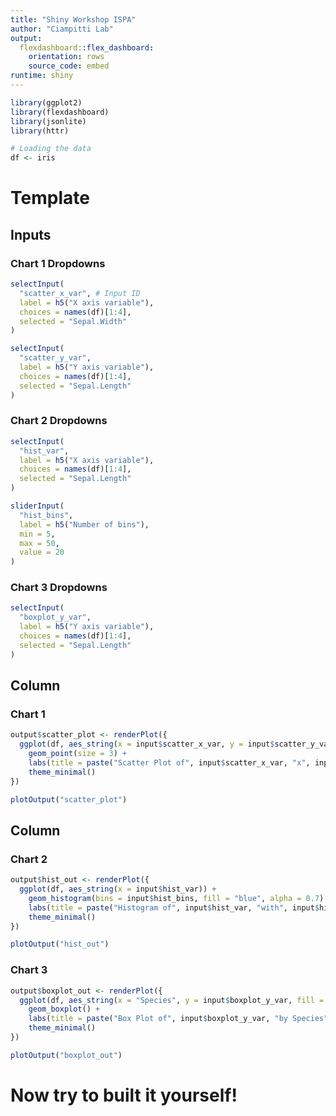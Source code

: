 ---
title: "Shiny Workshop ISPA"
author: "Ciampitti Lab"
output: 
  flexdashboard::flex_dashboard:
    orientation: rows
    source_code: embed
runtime: shiny
---

```{r setup, include=FALSE}
library(ggplot2)
library(flexdashboard)
library(jsonlite)
library(httr)

# Loading the data
df <- iris
```

Template
=====================================

Inputs {.sidebar}
-------------------------------------
### Chart 1 Dropdowns

```{r}
selectInput(
  "scatter_x_var", # Input ID
  label = h5("X axis variable"), 
  choices = names(df)[1:4],
  selected = "Sepal.Width"
)

selectInput(
  "scatter_y_var", 
  label = h5("Y axis variable"), 
  choices = names(df)[1:4],
  selected = "Sepal.Length"
)
```

### Chart 2 Dropdowns

```{r}
selectInput(
  "hist_var", 
  label = h5("X axis variable"), 
  choices = names(df)[1:4],
  selected = "Sepal.Length"
)

sliderInput(
  "hist_bins", 
  label = h5("Number of bins"),
  min = 5,
  max = 50,
  value = 20
)
```

### Chart 3 Dropdowns

```{r}
selectInput(
  "boxplot_y_var", 
  label = h5("Y axis variable"), 
  choices = names(df)[1:4],
  selected = "Sepal.Length"
)
```
    
Column {data-width=600}
-------------------------------------
    
### Chart 1
    
```{r}
output$scatter_plot <- renderPlot({
  ggplot(df, aes_string(x = input$scatter_x_var, y = input$scatter_y_var, color = "Species")) +
    geom_point(size = 3) +
    labs(title = paste("Scatter Plot of", input$scatter_x_var, "x", input$scatter_y_var)) +
    theme_minimal()
})

plotOutput("scatter_plot")
```
   
Column {data-width=400}
-------------------------------------
   
### Chart 2

```{r}
output$hist_out <- renderPlot({
  ggplot(df, aes_string(x = input$hist_var)) +
    geom_histogram(bins = input$hist_bins, fill = "blue", alpha = 0.7) +
    labs(title = paste("Histogram of", input$hist_var, "with", input$hist_bins, "Bins"), x = input$hist_var, y = "Frequency") +
    theme_minimal()
})

plotOutput("hist_out")
```   
 
### Chart 3
    
```{r}
output$boxplot_out <- renderPlot({
  ggplot(df, aes_string(x = "Species", y = input$boxplot_y_var, fill = "Species")) +
    geom_boxplot() +
    labs(title = paste("Box Plot of", input$boxplot_y_var, "by Species"), x = "Species", y = input$boxplot_y_var) +
    theme_minimal()
})

plotOutput("boxplot_out")
```

Now try to built it yourself! {data-orientation=rows}
=====================================


